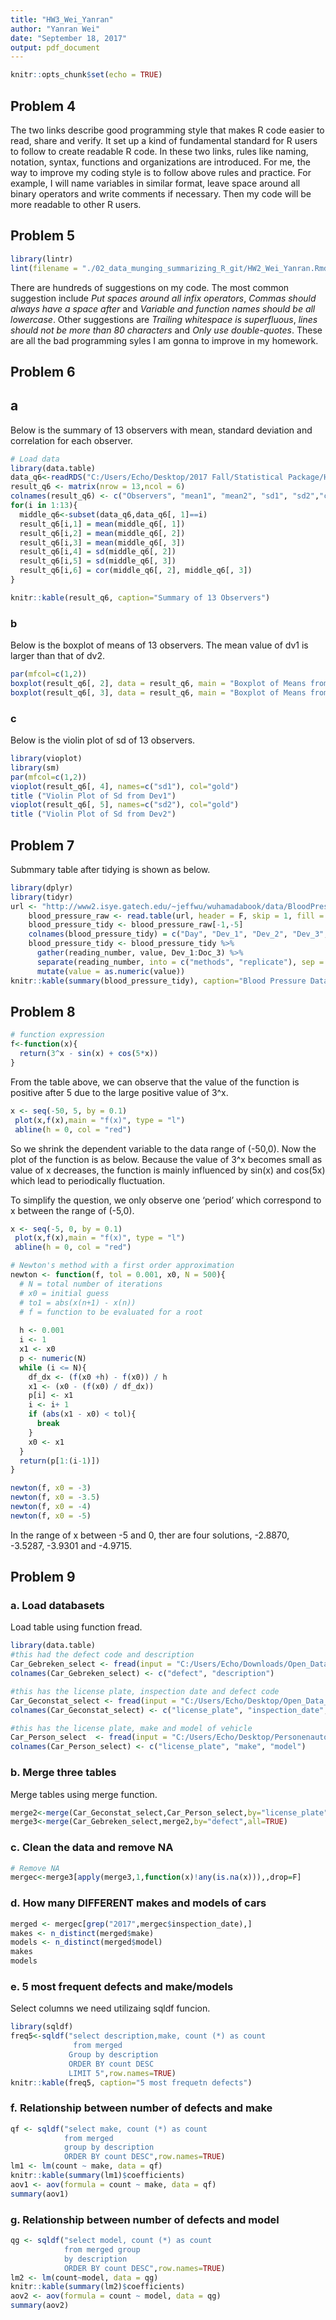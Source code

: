 ```yaml
---
title: "HW3_Wei_Yanran"
author: "Yanran Wei"
date: "September 18, 2017"
output: pdf_document
---
```


```r
knitr::opts_chunk$set(echo = TRUE)
```

## Problem 4

The two links describe good programming style that makes R code easier to read, share and verify. It set up a kind of fundamental standard for R users to follow to create readable R code. In these two links, rules like naming, notation, syntax, functions and organizations are introduced. For me, the way to improve my coding style is to follow above rules and practice. For example, I will name variables in similar format, leave space around all binary operators and write comments if necessary. Then my code will be more readable to other R users. 

## Problem 5

```r
library(lintr)
lint(filename = "./02_data_munging_summarizing_R_git/HW2_Wei_Yanran.Rmd")
```

There are hundreds of suggestions on my code. The most common suggestion include *Put spaces around all infix operators*, *Commas should always have a space after* and *Variable and function names should be all lowercase*. Other suggestions are *Trailing whitespace is superfluous*, *lines should not be more than 80 characters* and *Only use double-quotes*. These are all the bad programming syles I am gonna to improve in my homework.

## Problem 6

## a

Below is the summary of 13 observers with mean, standard deviation and correlation for each observer.

```r
# Load data
library(data.table)
data_q6<-readRDS("C:/Users/Echo/Desktop/2017 Fall/Statistical Package/HW3/HW3_data.rds")
result_q6 <- matrix(nrow = 13,ncol = 6)
colnames(result_q6) <- c("Observers", "mean1", "mean2", "sd1", "sd2","correlation")
for(i in 1:13){
  middle_q6<-subset(data_q6,data_q6[, 1]==i)
  result_q6[i,1] = mean(middle_q6[, 1])
  result_q6[i,2] = mean(middle_q6[, 2])
  result_q6[i,3] = mean(middle_q6[, 3])
  result_q6[i,4] = sd(middle_q6[, 2])
  result_q6[i,5] = sd(middle_q6[, 3])
  result_q6[i,6] = cor(middle_q6[, 2], middle_q6[, 3])
}
```

```r
knitr::kable(result_q6, caption="Summary of 13 Observers")
```

### b

Below is the boxplot of means of 13 observers. The mean value of dv1 is larger than that of dv2.

```r
par(mfcol=c(1,2))
boxplot(result_q6[, 2], data = result_q6, main = "Boxplot of Means from Dev1", xlab = "Dev1", ylab = "Mean Value")
boxplot(result_q6[, 3], data = result_q6, main = "Boxplot of Means from Dev2", xlab = "Dev2", ylab = "Mean Value")
```

### c

Below is the violin plot of sd of 13 observers. 

```r
library(vioplot)
library(sm)
par(mfcol=c(1,2))
vioplot(result_q6[, 4], names=c("sd1"), col="gold") 
title ("Violin Plot of Sd from Dev1")
vioplot(result_q6[, 5], names=c("sd2"), col="gold") 
title ("Violin Plot of Sd from Dev2")
```

## Problem 7

Submmary table after tidying is shown as below.

```r
library(dplyr)
library(tidyr)
url <- "http://www2.isye.gatech.edu/~jeffwu/wuhamadabook/data/BloodPressure.dat"
    blood_pressure_raw <- read.table(url, header = F, skip = 1, fill = T, stringsAsFactors = F)
    blood_pressure_tidy <- blood_pressure_raw[-1,-5]
    colnames(blood_pressure_tidy) = c("Day", "Dev_1", "Dev_2", "Dev_3", "Doc_1", "Doc_2",   "Doc_3")
    blood_pressure_tidy <- blood_pressure_tidy %>%
      gather(reading_number, value, Dev_1:Doc_3) %>%
      separate(reading_number, into = c("methods", "replicate"), sep = "_") %>%
      mutate(value = as.numeric(value))
knitr::kable(summary(blood_pressure_tidy), caption="Blood Pressure Data Summary")
```

## Problem 8

```r
# function expression
f<-function(x){
  return(3^x - sin(x) + cos(5*x))
}
```

From the table above, we can observe that the value of the function is positive after 5 due to the large positive value of 3^x.

```r
x <- seq(-50, 5, by = 0.1)
 plot(x,f(x),main = "f(x)", type = "l")
 abline(h = 0, col = "red")
```

So we shrink the dependent variable to the data range of (-50,0). Now the plot of the function is as below. Because the value of 3^x becomes small as value of x decreases, the function is mainly influenced by sin(x) and cos(5x) which lead to periodically fluctuation.  

To simplify the question, we only observe one 'period' which correspond to x between the range of (-5,0).

```r
x <- seq(-5, 0, by = 0.1)
 plot(x,f(x),main = "f(x)", type = "l")
 abline(h = 0, col = "red")
```

```r
# Newton's method with a first order approximation
newton <- function(f, tol = 0.001, x0, N = 500){
  # N = total number of iterations
  # x0 = initial guess
  # to1 = abs(x(n+1) - x(n))
  # f = function to be evaluated for a root
  
  h <- 0.001
  i <- 1
  x1 <- x0
  p <- numeric(N)
  while (i <= N){
    df_dx <- (f(x0 +h) - f(x0)) / h
    x1 <- (x0 - (f(x0) / df_dx))
    p[i] <- x1
    i <- i+ 1
    if (abs(x1 - x0) < tol){
      break
    }
    x0 <- x1
  }
  return(p[1:(i-1)])
}
```

```r
newton(f, x0 = -3)
newton(f, x0 = -3.5)
newton(f, x0 = -4)
newton(f, x0 = -5)
```

In the range of x between -5 and 0, ther are four solutions, -2.8870, -3.5287, -3.9301 and -4.9715.

## Problem 9

### a. Load databasets

Load table using function fread.

```r
library(data.table)
#this had the defect code and description
Car_Gebreken_select <- fread(input = "C:/Users/Echo/Downloads/Open_Data_RDW__Gebreken.csv", header = T, select=c(1,6), showProgress=F)
colnames(Car_Gebreken_select) <- c("defect", "description")

#this has the license plate, inspection date and defect code
Car_Geconstat_select <- fread(input = "C:/Users/Echo/Desktop/Open_Data_RDW__Geconstateerde_Gebreken.txt", verbose = TRUE, header=T, select=c(1,3,5),showProgress=F)
colnames(Car_Geconstat_select) <- c("license_plate", "inspection_date", "defect")

#this has the license plate, make and model of vehicle
Car_Person_select  <- fread(input = "C:/Users/Echo/Desktop/Personenauto_basisdata.txt", verbose = TRUE,header = T, select=c(1,3,4), showProgress=F)
colnames(Car_Person_select) <- c("license_plate", "make", "model")
```

### b. Merge three tables

Merge tables using merge function.

```r
merge2<-merge(Car_Geconstat_select,Car_Person_select,by="license_plate",all=TRUE)
merge3<-merge(Car_Gebreken_select,merge2,by="defect",all=TRUE)
```

### c. Clean the data and remove NA
```r
# Remove NA
mergec<-merge3[apply(merge3,1,function(x)!any(is.na(x))),,drop=F] 
```

### d. How many DIFFERENT makes and models of cars
```r
merged <- mergec[grep("2017",mergec$inspection_date),]
makes <- n_distinct(merged$make)
models <- n_distinct(merged$model)
makes
models
```

### e. 5 most frequent defects and  make/models

Select columns we need utilizaing sqldf funcion.

```r
library(sqldf)
freq5<-sqldf("select description,make, count (*) as count 
              from merged 
             Group by description 
             ORDER BY count DESC 
             LIMIT 5",row.names=TRUE)
knitr::kable(freq5, caption="5 most frequetn defects")
```

### f. Relationship between number of defects and make
```r
qf <- sqldf("select make, count (*) as count 
            from merged 
            group by description 
            ORDER BY count DESC",row.names=TRUE)
lm1 <- lm(count ~ make, data = qf)
knitr::kable(summary(lm1)$coefficients)
aov1 <- aov(formula = count ~ make, data = qf)
summary(aov1)
```
 
### g. Relationship between number of defects and model
```r
qg <- sqldf("select model, count (*) as count 
            from merged group 
            by description 
            ORDER BY count DESC",row.names=TRUE)
lm2 <- lm(count~model, data = qg)
knitr::kable(summary(lm2)$coefficients)
aov2 <- aov(formula = count ~ model, data = qg)
summary(aov2)
```

